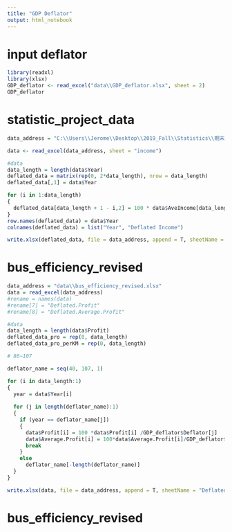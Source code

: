 ```yaml
---
title: "GDP Deflator"
output: html_notebook
---
```

# input deflator
```r
library(readxl)
library(xlsx)
GDP_deflator <- read_excel("data\\GDP_deflator.xlsx", sheet = 2)
GDP_deflator
```


# statistic_project_data
```r
data_address = "C:\\Users\\Jerome\\Desktop\\2019_Fall\\Statistics\\期末Project\\Statistics-Project\\data\\statistic_project_data.xlsx" 

data <- read_excel(data_address, sheet = "income")

#data
data_length = length(data$Year)
deflated_data = matrix(rep(0, 2*data_length), nrow = data_length)
deflated_data[,1] = data$Year

for (i in 1:data_length)
{
  deflated_data[data_length + 1 - i,2] = 100 * data$AveIncome[data_length + 1 - i] /GDP_deflator$Deflator[length(GDP_deflator$Deflator) +1 - i]
}
row.names(deflated_data) = data$Year
colnames(deflated_data) = list("Year", "Deflated Income")

write.xlsx(deflated_data, file = data_address, append = T, sheetName = "Delated Income", row.names = F)
```

# bus_efficiency_revised
```r
data_address = "data\\bus_efficiency_revised.xlsx"
data = read_excel(data_address)
#rename = names(data)
#rename[7] = "Deflated.Profit"
#rename[8] = "Deflated.Average.Profit"

#data
data_length = length(data$Profit)
deflated_data_pro = rep(0, data_length)
deflated_data_pro_perKM = rep(0, data_length)

# 86~107

deflator_name = seq(40, 107, 1)

for (i in data_length:1)
{
  year = data$Year[i]
  
  for (j in length(deflator_name):1)
  {
    if (year == deflator_name[j])
    {
      data$Profit[i] = 100 *data$Profit[i] /GDP_deflator$Deflator[j]
      data$Average.Profit[i] = 100*data$Average.Profit[i]/GDP_deflator$Deflator[j]
      break
    }
    else
      deflator_name[-length(deflator_name)]
  }
}

write.xlsx(data, file = data_address, append = T, sheetName = "Deflated Profit", row.names = F)
```


# bus_efficiency_revised








